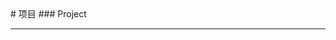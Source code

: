 
<BaseLayout PageID="project">
  <BaseCard title="项目">
  # 项目
  ### Project

---

  </BaseCard>
    <ProjectCard
    title="laiboatVS001"
    image="/laiboatVS001.JPG"
    desc="自主开发游戏"
    url="https://gitee.com/lushline/laiboatVS001/"
    target="_self"
  />
  <br />
  
</BaseLayout>
<ProjectJS />
